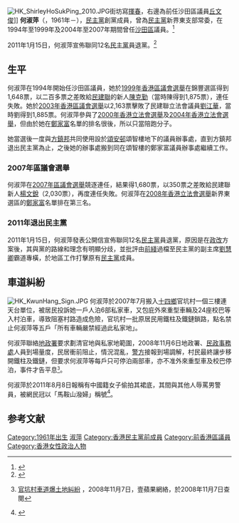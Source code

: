 {{POV |time=2008-09-20T14:50:14+00:00 }}
[[File:HK_ShirleyHoSukPing_2010.JPG|thumb]]街坊寫[[揮春|揮春]]，右邊為前任沙田區議員[[丘文俊|丘文俊]]]]
'''何淑萍'''（{{lang-en|Shirley Ho Suk-ping}}，1961年－），[[香港民主黨|民主黨]]創黨成員，曾為[[香港民主黨|民主黨]]新界東支部常委，在1994年至1999年及2004年至2007年期間曾任[[沙田區議會|沙田區]]議員。<ref>{{Cite web |url=http://hk.myblog.yahoo.com/hosukpingshirley |title=何淑萍 個人網誌 |accessdate=2007-12-04 |archive-date=2008-06-07 |archive-url=https://web.archive.org/web/20080607201617/http://hk.myblog.yahoo.com/hosukpingshirley |dead-url=no }}</ref>

2011年1月15日，何淑萍宣佈聯同12名[[香港民主黨|民主黨]]員退黨。<ref>{{Cite web |url=http://hk.news.yahoo.com/article/110115/18/m8q3.html |title=再有十二名民主黨員退黨 |accessdate=2011-01-15 |archive-date=2011-01-19 |archive-url=https://web.archive.org/web/20110119072549/http://hk.news.yahoo.com/article/110115/18/m8q3.html |dead-url=no }}</ref>

==生平==
何淑萍在1994年開始任沙田區議員，她於[[1999年香港區議會選舉|1999年香港區議會選舉]]在錦豐選區得到1,648票，以二百多票之差敗給[[民建聯|民建聯]]的新人[[陳克勤|陳克勤]]（當時陳得到1,875票），連任失敗。她於[[2003年香港區議會選舉|2003年香港區議會選舉]]以2,163票擊敗了民建聯立法會議員[[劉江華|劉江華]]，當時劉得到1,885票。何淑萍參與了[[2000年香港立法會選舉|2000年香港立法會選舉]]及[[2004年香港立法會選舉|2004年香港立法會選舉]]，但由於她在[[鄭家富|鄭家富]]名單的排名很後，所以只當陪跑分子。

她當選後一度與[[方鎮邦|方鎮邦]]共同使用設於[[頌安邨|頌安邨]]頌智樓地下的議員辦事處，直到方鎮邦退出民主黨為止，之後她的辦事處搬到同在頌智樓的鄭家富議員辦事處繼續工作。

=== 2007年區議會選舉 ===
何淑萍在[[2007年區議會選舉|2007年區議會選舉]]競逐連任，結果得1,680票，以350票之差敗給民建聯新人[[楊文銳|楊文銳]]（2,030票），再度連任失敗。何淑萍在[[2008年香港立法會選舉|2008年香港立法會選舉]]新界東選區的[[鄭家富|鄭家富]]名單排在第三名。

=== 2011年退出民主黨 ===
2011年1月15日，何淑萍發表公開信宣佈聯同12名[[香港民主黨|民主黨]]員退黨，原因是在[[政改|政改]]方案後，其與黨的路線和理念有明顯分歧，並批評由[[前綫_(1996年)|前綫]]過檔至民主黨的副主席[[劉慧卿|劉慧卿]]霸道專橫，於地區工作打擊原有[[香港民主黨|民主黨]]成員。

== 車道糾紛 ==
[[File:HK_KwunHang_Sign.JPG|thumb]]
何淑萍於2007年7月搬入[[十四鄉|十四鄉]]官坑村一個三樓連天台單位，被居民投訴她一戶人泊6部私家車，又包庇外來重型車輛及24座校巴等入村泊車，導致阻塞村路造成危險，官坑村一批原居民用鐵柱及鐵鏈鎖路，點名禁止何淑萍等五戶「所有車輛嚴禁經過此私家地」。

何淑萍聯絡[[地政總署|地政署]]要求劃清官地與私家地範圍，2008年11月6日地政署、[[民政事務處|民政事務處]]人員到場量度，民居衝前阻止，情況混亂，[[香港警察|警方]]接報到場調解，村民最終讓步移開鐵柱及鐵鏈，但要求何淑萍等每戶只可停泊兩部車，亦不准外來重型車及校巴停泊，事件才告平息<small><ref>{{zh-hk}} [http://appledaily.atnext.com/template/apple/art_main.cfm?iss_id=20081107&sec_id=4104&subsec_id=11867&art_id=11816711 官坑村車道爆土地糾紛] {{Wayback|url=http://appledaily.atnext.com/template/apple/art_main.cfm?iss_id=20081107&sec_id=4104&subsec_id=11867&art_id=11816711 |date=20081110071602 }}，2008年11月7日，壹蘋果網絡，於2008年11月7日查閱</ref></small>。

何淑萍於2011年8月8日報稱有中國籍女子偷拍其裙底，其間與其他人辱罵男警員，被網民冠以「馬鞍山潑婦」稱號<ref>{{Cite web |url=http://www.youtube.com/watch?v=qWz5DhxqQUQ |title=[Backup] 號外!!!!!!!警察話影人裙底係唔犯法!!! |access-date=2011-08-10 |archive-date=2021-07-21 |archive-url=https://web.archive.org/web/20210721085938/https://www.youtube.com/watch?v=qWz5DhxqQUQ |dead-url=no }}</ref>。

==参考文献==   
{{Reflist}}

{{start box}}
{{s-before|首任}}
{{s-title|[[沙田區議會|沙田區議會]]碧湖選區|1994年—1999年}}
{{s-after|[[梁國顯|梁國顯]]}}
{{s-before|首任}}
{{s-title|[[沙田區議會|沙田區議會]]錦濤選區|2004年—2007年}}
{{s-after|[[楊文銳|楊文銳]]}}
{{end}}


[[Category:1961年出生|Category:1961年出生]]
[[Category:何姓|淑萍]]
[[Category:香港民主黨前成員|Category:香港民主黨前成員]]
[[Category:前香港區議員|Category:前香港區議員]]
[[Category:香港女性政治人物|Category:香港女性政治人物]]